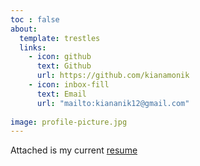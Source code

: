 ```yaml
---
toc : false
about: 
  template: trestles
  links: 
    - icon: github
      text: Github
      url: https://github.com/kianamonik
    - icon: inbox-fill
      text: Email
      url: "mailto:kiananik12@gmail.com"
      
image: profile-picture.jpg
---
```


Attached is my current [resume](/docs/resume/resume.pdf "resume")

